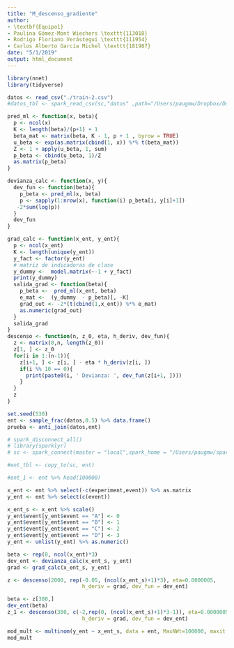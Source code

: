 ```yaml
---
title: "M_descenso_gradiente"
author:
- \textbf{Equipo1}
- Paulina Gómez-Mont Wiechers \texttt{113018}
- Rodrigo Floriano Verástegui \texttt{111954}
- Carlos Alberto García Michel \texttt{181987}
date: "5/1/2019"
output: html_document
---
```

```r
library(nnet)
library(tidyverse)
```


```r
datos <- read_csv("./train-2.csv")
#datos_tbl <- spark_read_csv(sc,"datos" ,path="/Users/paugmw/Dropbox/Documentos windows/Documentos/ITAM/2_Semestre/Metodos num y optimizacion/Proyecto_final/train-2.csv",header=TRUE)
```

```r
pred_ml <- function(x, beta){
  p <- ncol(x)
  K <- length(beta)/(p+1) + 1
  beta_mat <- matrix(beta, K - 1, p + 1 , byrow = TRUE)
  u_beta <- exp(as.matrix(cbind(1, x)) %*% t(beta_mat))
  Z <- 1 + apply(u_beta, 1, sum)
  p_beta <- cbind(u_beta, 1)/Z
  as.matrix(p_beta)
}

devianza_calc <- function(x, y){
  dev_fun <- function(beta){
    p_beta <- pred_ml(x, beta)
    p <- sapply(1:nrow(x), function(i) p_beta[i, y[i]+1])
   -2*sum(log(p))
  }
  dev_fun
}

grad_calc <- function(x_ent, y_ent){
  p <- ncol(x_ent)
  K <- length(unique(y_ent)) 
  y_fact <- factor(y_ent) 
  # matriz de indicadoras de clase
  y_dummy <-  model.matrix(~-1 + y_fact)
  print(y_dummy)
  salida_grad <- function(beta){
    p_beta <-  pred_ml(x_ent, beta)
    e_mat <-  (y_dummy  - p_beta)[, -K]
    grad_out <- -2*(t(cbind(1,x_ent)) %*% e_mat)
    as.numeric(grad_out)
  }
  salida_grad
}
descenso <- function(n, z_0, eta, h_deriv, dev_fun){
  z <- matrix(0,n, length(z_0))
  z[1, ] <- z_0
  for(i in 1:(n-1)){
    z[i+1, ] <- z[i, ] - eta * h_deriv(z[i, ])
    if(i %% 10 == 0){
      print(paste0(i, ' Devianza: ', dev_fun(z[i+1, ])))
    }
  }
  z
}
```

```r
set.seed(530)
ent <- sample_frac(datos,0.5) %>% data.frame()
prueba <- anti_join(datos,ent)

```

```r
# spark_disconnect_all()
# library(sparklyr)
# sc <- spark_connect(master = "local",spark_home = "/Users/paugmw/spark/spark-2.4.0-bin-hadoop2.7")
```
```r
#ent_tbl <- copy_to(sc, ent)
```


```r
#ent_1 <- ent %>% head(100000)

```

```r
x_ent <- ent %>% select(-c(experiment,event)) %>% as.matrix
y_ent <- ent %>% select(c(event)) 

x_ent_s <- x_ent %>% scale()
y_ent$event[y_ent$event == "A"] <- 0
y_ent$event[y_ent$event == "B"] <- 1
y_ent$event[y_ent$event == "C"] <- 2
y_ent$event[y_ent$event == "D"] <- 3
y_ent <- unlist(y_ent) %>% as.numeric()

beta <- rep(0, ncol(x_ent)*3)
dev_ent <- devianza_calc(x_ent_s, y_ent)
grad <- grad_calc(x_ent_s, y_ent)


```

```r
z <- descenso(2000, rep(-0.05, (ncol(x_ent_s)+1)*3), eta=0.0000005, 
                        h_deriv = grad, dev_fun = dev_ent)
```
```r
beta <- z[300,]
dev_ent(beta)
z_1 <- descenso(300, c(-2,rep(0, (ncol(x_ent_s)+1)*3-1)), eta=0.0000005, 
                        h_deriv = grad, dev_fun = dev_ent)

```




```r

mod_mult <- multinom(y_ent ~ x_ent_s, data = ent, MaxNWt=100000, maxit = 0)
mod_mult
```




